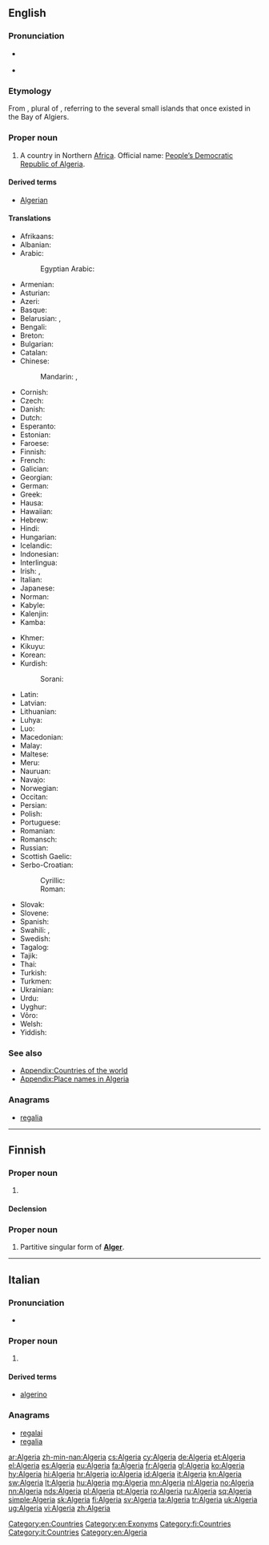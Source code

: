 {{also|Algéria|algerià}}
==English==
{{wikipedia}}

===Pronunciation===
* {{a|RP}} {{IPA|/ælˈdʒɪəriə/|lang=en}}
* {{audio|En-us-Algeria.ogg|Audio (US)|lang=en}}

===Etymology===
From {{etyl|ar|en}} {{term|الجزائر|tr=al-jazā’ir||the islands|lang=ar}}, plural of {{term|جزيرة|tr=jazīra||island|lang=ar}}, referring to the several small islands that once existed in the Bay of Algiers.

===Proper noun===
{{en-proper noun}}

# A country in Northern [[Africa]]. Official name: [[People’s Democratic Republic of Algeria]].

====Derived terms====
* [[Algerian]]

====Translations====
{{trans-top|country}}
* Afrikaans: {{t|af|Algerië}}
* Albanian: {{t+|sq|Algjeria}}
* Arabic: {{t|ar|الجزائر|p|tr=al-jazāʾir}}
*: Egyptian Arabic: {{t|arz|الجزاير|f|tr=e'gazayer|sc=Arab}}
* Armenian: {{t+|hy|Ալժիր}}
* Asturian: {{t+|ast|Arxelia|f}}
* Azeri: {{t+|az|Əlcəzair}}
* Basque: {{t|eu|Aljeria}}
* Belarusian: {{t|be|Алжы́р|m}}, {{t|be|Альжы́р|m}} {{qualifier|Taraškevica orthography}}
* Bengali: {{t|bn|আলজেরিয়া}}
* Breton: {{t|br|Aljeria}}
* Bulgarian: {{t|bg|Алжи́р|m}}
* Catalan: {{t+|ca|Algèria|f}}
* Chinese:
*: Mandarin: {{t|cmn|阿爾及利亞|sc=Hani}}, {{t+|cmn|阿尔及利亚|tr=Ā'ěrjílìyà|sc=Hani}}
* Cornish: {{t|kw|Aljeri}}
* Czech: {{t+|cs|Alžírsko|n}}
* Danish: {{t|da|Algeriet|n}}
* Dutch: {{t+|nl|Algerije}}
* Esperanto: {{t|eo|Alĝerio}}
* Estonian: {{t+|et|Alžeeria}}
* Faroese: {{t|fo|Algeria|n}}
* Finnish: {{t+|fi|Algeria}}
* French: {{t+|fr|Algérie|f}}
* Galician: {{t+|gl|Alxeria|f}}
* Georgian: {{t|ka|ალჟირი|sc=Geor}}
* German: {{t+|de|Algerien|n}}
* Greek: {{t+|el|Αλγερία|f}}
* Hausa: {{t|ha|Aljeriya}}
* Hawaiian: {{t|haw|'Alekelia|alt=ʻAlekelia}}
* Hebrew: {{t|he|אלג׳יריה|f|tr=Aljiriya}}
* Hindi: {{t+|hi|अल्जीरिया|tr=Aljīriyā}}
* Hungarian: {{t+|hu|Algéria}}
* Icelandic: {{t+|is|Alsír|n}}
* Indonesian: {{t|id|Aljazair}}
* Interlingua: {{t|ia|Algeria}}
* Irish: {{t|ga|Ailgéir|f|alt=An Ailgéir}}, {{t|ga|Daon-Phoblacht Dhaonlathach na hAilgéire|f}}
* Italian: {{t+|it|Algeria|f}}
* Japanese: {{t+|ja|アルジェリア|tr=Arujeria}}
* Norman: {{t|nrf|Algérie|f}}
* Kabyle: {{t|kab|Leddzayer}}
* Kalenjin: {{t|kln|Aljeria}}
* Kamba: {{t|kam|Aljeria}}
{{trans-mid}}
* Khmer: {{t|km|អាល់ហ្សេរី|tr=alzeerii|sc=Khmr}}
* Kikuyu: {{t|ki|Aljeria}}
* Korean: {{t+|ko|알제리|tr=Aljeri|sc=Hang}}
* Kurdish: {{t+|ku|Cezayir|sc=ku-Arab}}
*: Sorani: {{t|ku|جه‌زایر|sc=ku-Arab}}
* Latin: {{t|la|Algerium}}
* Latvian: {{t+|lv|Alžīrija}}
* Lithuanian: {{t+|lt|Alžyras}}
* Luhya: {{t|luy|Aljeria}}
* Luo: {{t|luo|Aljeria}}
* Macedonian: {{t+|mk|Алжир|m}}
* Malay: {{t|ms|Algeria}}
* Maltese: {{t|mt|Alġerija|alt=l-Alġerija}}
* Meru: {{t|mer|Aljeria}}
* Nauruan: {{t|na|Algeria}}
* Navajo: {{t|nv|Aljííya}}
* Norwegian: {{t+|no|Algerie}}
* Occitan: {{t+|oc|Argeria|f}}
* Persian: {{t+|fa|الجزایر|tr=Aljazâyer}}
* Polish: {{t+|pl|Algieria|f}}
* Portuguese: {{t+|pt|Argélia|f}}
* Romanian: {{t|ro|Algeria|f}}
* Romansch: {{t|rm|Algeria}}
* Russian: {{t+|ru|Алжи́р|m}}
* Scottish Gaelic: {{t|gd|Algeria}}
* Serbo-Croatian:
*: Cyrillic: {{t|sh|Алжир|m}}
*: Roman: {{t+|sh|Alžir|m}}
* Slovak: {{t|sk|Alžírsko|n}}
* Slovene: {{t|sl|Alžírija|f}}
* Spanish: {{t+|es|Argelia|f}}
* Swahili: {{t+|sw|Aljeria}}, {{t|sw|Ualjeri}}
* Swedish: {{t+|sv|Algeriet}}
* Tagalog: {{t|tl|Algeria}}
* Tajik: {{t|tg|Алҷазоир|sc=Cyrl}}
* Thai: {{t|th|ประเทศแอลจีเรีย|tr=pràthàèt aenjiria}}
* Turkish: {{t+|tr|Cezayir}}
* Turkmen: {{t|tk|Alžir}}
* Ukrainian: {{t+|uk|Алжи́р|m}}
* Urdu: {{t|ur|الجزائر|tr=Aljazâ’ir}}
* Uyghur: {{t+|ug|ئالجىرىيە|sc=ug-Arab}}
* Võro: {{t|vro|Alžeeriä}}
* Welsh: {{t+|cy|Algeria}}
* Yiddish: {{t|yi|אַלזשיר|tr=Alzhir|sc=Hebr}}
{{trans-bottom}}

===See also===
* [[Appendix:Countries of the world]]
* [[Appendix:Place names in Algeria]]

===Anagrams===
* [[regalia#English|regalia]]

[[Category:en:Countries]]
[[Category:en:Exonyms]]

----

==Finnish==
{{wikipedia|lang=fi}}

===Proper noun===
{{fi-proper noun}}

# {{l|en|Algeria}}

====Declension====
{{fi-decl-kulkija|n=sg|Algeri|a}}

===Proper noun===
{{head|fi|proper noun form}}

# Partitive singular form of '''[[Alger#Finnish|Alger]]'''.

[[Category:fi:Countries]]

----

==Italian==
{{wikipedia|lang=it}}

===Pronunciation===
* {{audio|It-Algeria.ogg|Audio|lang=it}}

===Proper noun===
{{it-proper noun|f}}

# {{l|en|Algeria}}

====Derived terms====
* [[algerino]]

===Anagrams===
* [[regalai#Italian|regalai]]
* [[regalia#Italian|regalia]]

[[Category:it:Countries]]
[[Category:en:Algeria]]

[[ar:Algeria]]
[[zh-min-nan:Algeria]]
[[cs:Algeria]]
[[cy:Algeria]]
[[de:Algeria]]
[[et:Algeria]]
[[el:Algeria]]
[[es:Algeria]]
[[eu:Algeria]]
[[fa:Algeria]]
[[fr:Algeria]]
[[gl:Algeria]]
[[ko:Algeria]]
[[hy:Algeria]]
[[hi:Algeria]]
[[hr:Algeria]]
[[io:Algeria]]
[[id:Algeria]]
[[it:Algeria]]
[[kn:Algeria]]
[[sw:Algeria]]
[[lt:Algeria]]
[[hu:Algeria]]
[[mg:Algeria]]
[[mn:Algeria]]
[[nl:Algeria]]
[[no:Algeria]]
[[nn:Algeria]]
[[nds:Algeria]]
[[pl:Algeria]]
[[pt:Algeria]]
[[ro:Algeria]]
[[ru:Algeria]]
[[sq:Algeria]]
[[simple:Algeria]]
[[sk:Algeria]]
[[fi:Algeria]]
[[sv:Algeria]]
[[ta:Algeria]]
[[tr:Algeria]]
[[uk:Algeria]]
[[ug:Algeria]]
[[vi:Algeria]]
[[zh:Algeria]]